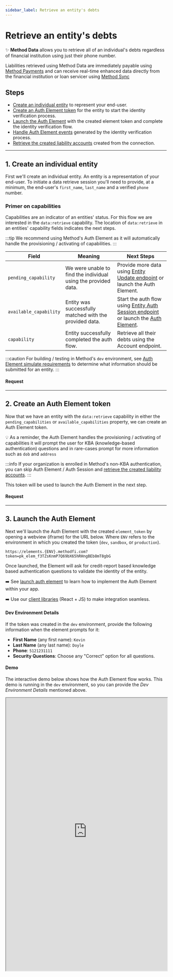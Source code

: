 ```yaml
---
sidebar_label: Retrieve an entity's debts
---
```




# Retrieve an entity's debts
✨ __Method Data__ allows you to retrieve all of an individual's debts regardless of financial institution
using just their phone number.

Liabilities retrieved using Method Data are immediately payable using [Method Payments](/guides/quick-start/create-your-first-payment)
and can receive real-time enhanced data directly from the financial institution or loan servicer using [Method Sync](/guides/quick-start/sync-a-liability)


## Steps
- [Create an individual entity](#1-create-an-individual-entity) to represent your end-user.
- [Create an Auth Element token](#2-create-an-auth-element-token) for the entity to start the identity verification process.
- [Launch the Auth Element](#3-launch-the-auth-element) with the created element token and
  complete the identity verification flow.
- [Handle Auth Element events](#4-handle-auth-element-events) generated by the identity verification process.
- [Retrieve the created liability accounts](#5-retrieve-the-created-liability-accounts) created from the connection.

---

## 1. Create an individual entity
First we'll create an individual entity. An entity is a representation of your end-user. To initiate a data retrieve
session you'll need to provide, at a minimum, the end-user's `first_name`, `last_name` and a verified `phone` number.

### Primer on capabilities
Capabilities are an indicator of an entities' status. For this flow we are interested in the `data:retrieve` capability.
The location of `data:retrieve` in an entities' capability fields indicates the next steps.

:::tip
We recommend using Method's Auth Element as it will automatically handle the provisioning / activating of capabilities.
:::

| Field                  | Meaning                                                        | Next Steps                                                                |
|------------------------|----------------------------------------------------------------|---------------------------------------------------------------------------|
| `pending_capability`   | We were unable to find the individual using the provided data. | Provide more data using [Entity Update endpoint](../../api/core/entities/update) or launch the Auth Element.    |
| `available_capability` | Entity was successfully matched with the provided data.        | Start the auth flow using [Entity Auth Session endpoint](/guides/entities/identity-verification) or launch the [Auth Element](/guides/quick-start/retrieve-an-entitys-debts#3-launch-the-auth-element). |
| `capability`           | Entity successfully completed the auth flow.                   | Retrieve all their debts using the Account endpoint.                      |

:::caution
For building / testing in Method's `dev` environment, see [Auth Element simulate requirements](/api/elements/auth/intro#simulate-requirements)
to determine what information should be submitted for an entity.
:::

#### Request

<EntitiesMethodDataCreateIndividual />

---

## 2. Create an Auth Element token
Now that we have an entity with the `data:retrieve` capability in either the `pending_capabilities` or `available_capabilities`
property, we can create an Auth Element token.

💡 As a reminder, the Auth Element handles the provisioning / activating of capabilities it will prompt the user for
KBA (knowledge-based authentication) questions and in rare-cases prompt for more information such as `dob` and `address`

:::info
If your organization is enrolled in Method's non-KBA authentication, you can skip Auth Element / Auth Session and
[retrieve the created liability accounts](#5-retrieve-the-created-liability-accounts).
:::

This token will be used to launch the Auth Element in the next step.

#### Request

<ElementsCreateAuthToken />

---

## 3. Launch the Auth Element
Next we'll launch the Auth Element with the created `element_token` by opening a webview (iframe) for the URL below.
Where `ENV` refers to the environment in which you created the token (`dev`, `sandbox`, or `production`).

```
https://elements.{ENV}.methodfi.com?token=pk_elem_f3TZsKnmP7Q69bX65hRHngBEb8mT8gbG
```

Once launched, the Element will ask for credit-report based knowledge based authentication questions
to validate the identity of the entity.

➡️ See [launch auth element](/api/elements/auth/implementation/launch-auth) to learn how
to implement the Auth Element within your app.

➡️ Use our [client libraries](../../libraries#elements-client-libraries) (React + JS) to make integration seamless.

#### Dev Environment Details
If the token was created in the `dev` environment, provide the following information
when the element prompts for it:
- __First Name__ (any first name): `Kevin`
- __Last Name__ (any last name): `Doyle`
- __Phone__: `5121231111`
- __Security Questions__: Choose any "Correct" option for all questions.

#### Demo
The interactive demo below shows how the Auth Element flow works. This demo is running in
the `dev` environment, so you can provide the _Dev Environment Details_ mentioned above.

<iframe
  width="100%"
  height="850"
  style={{ marginTop: 30 }}
  src="https://elements.dev.methodfi.com/?demo=auth" />

---

## 4. Handle Auth Element events
Method Elements communicate using callback (if using Method's client libraries) or HTTP redirect (if implemented within an iframe)
Your webview / app should intercept the redirects in order to react accordingly to state changes.

When a user has successfully verified their identity, a `success` event will be sent back to your app.

<ElementsAuthCallback />

---

## 5. Retrieve the created liability accounts
Now we'll retrieve the accounts created from the entity's completed Auth Element / Auth Session endpoint.
We'll use the entities' ID to retrieve all of the debts under their name.

The retrieved accounts created from this flow have the following capabilities:

* `data:retrieve` capability indicating that it was connected as part of this flow (Method Data).
* `payments:receive` capability indicating that the account is fully setup to be used for payments via Method Payments.
* `data:sync` capability indicating this liability can receive enhanced data and nightly data updates via Method Sync. ➡️ Learn more here.

#### Request

<AccountsHolderMethodDataList />
